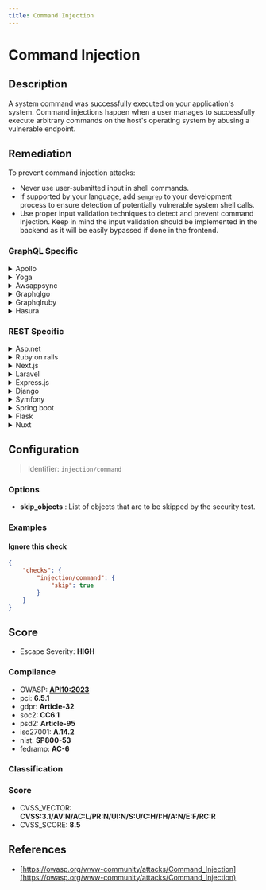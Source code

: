 ```yaml
---
title: Command Injection
---
```


# Command Injection

## Description

A system command was successfully executed on your application's system.
Command injections happen when a user manages to successfully execute arbitrary commands on the host's operating system by abusing a vulnerable endpoint.


## Remediation

To prevent command injection attacks:
- Never use user-submitted input in shell commands.
- If supported by your language, add `semgrep` to your development process to ensure detection of potentially vulnerable system shell calls.
- Use proper input validation techniques to detect and prevent command injection. Keep in mind the input validation should be implemented in the backend as it will be easily bypassed if done in the frontend.



### GraphQL Specific

<details>
    <summary>Apollo</summary>

To prevent command injection in Apollo, validate and sanitize all user inputs. Use a whitelist approach for allowed operations, and avoid passing user input directly to any system command.

</details>

<details>
    <summary>Yoga</summary>

In Yoga, ensure that user inputs are strictly validated and sanitized. Avoid using any form of eval or system command with user input. Instead, use parameterized APIs or safe libraries designed for the task at hand.

</details>

<details>
    <summary>Awsappsync</summary>

For AWS AppSync, use VTL (Velocity Template Language) resolvers and avoid calling out to AWS Lambda functions that might execute system commands with user input. Always validate and sanitize input before using it in your resolvers.

</details>

<details>
    <summary>Graphqlgo</summary>

In GraphQL Go, validate all inputs using Go's strong typing and avoid using user input directly in any system commands. Use context-bound parameters and sanitize inputs.

</details>

<details>
    <summary>Graphqlruby</summary>

In GraphQL Ruby, use strong parameters and input object types to ensure that only permitted and validated data is processed. Avoid using system commands with user input.

</details>

<details>
    <summary>Hasura</summary>

With Hasura, avoid using raw SQL or system commands that could be injected with user input. Use prepared statements and parameterized queries to handle user input safely.

</details>


### REST Specific

<details>
    <summary>Asp.net</summary>

In ASP.NET, prevent command injection by using parameterized queries or ORM methods instead of concatenating strings to build SQL commands. Always validate and sanitize user inputs.

</details>

<details>
    <summary>Ruby on rails</summary>

In Ruby on Rails, use Active Record methods for database interactions to avoid SQL injection. Validate and sanitize user inputs before using them in system commands.

</details>

<details>
    <summary>Next.js</summary>

In Next.js, avoid using exec or spawn with user inputs for system commands. Use parameterized APIs and validate all inputs to prevent command injection.

</details>

<details>
    <summary>Laravel</summary>

In Laravel, use Eloquent ORM or the query builder with parameter binding to prevent SQL injection. Do not pass user input directly to system commands.

</details>

<details>
    <summary>Express.js</summary>

In Express.js, use middleware like helmet to protect against common vulnerabilities. Validate and sanitize user inputs before using them in system commands.

</details>

<details>
    <summary>Django</summary>

In Django, use the ORM to interact with the database and avoid raw SQL queries. Validate and sanitize user inputs before using them in system commands.

</details>

<details>
    <summary>Symfony</summary>

In Symfony, use Doctrine's parameterized queries to prevent SQL injection. Always validate and sanitize user inputs before using them in system commands.

</details>

<details>
    <summary>Spring boot</summary>

In Spring Boot, use JPA repositories or JDBC templates with named parameters to prevent SQL injection. Validate and sanitize user inputs before using them in system commands.

</details>

<details>
    <summary>Flask</summary>

In Flask, use SQLAlchemy ORM or raw SQL with placeholders to prevent SQL injection. Validate and sanitize user inputs before using them in system commands.

</details>

<details>
    <summary>Nuxt</summary>

In Nuxt.js, avoid using user inputs directly in system commands. Use context-bound parameters and validate all inputs to prevent command injection.

</details>

## Configuration

> Identifier: `injection/command`

### Options

- **skip_objects** : List of objects that are to be skipped by the security test.
  



### Examples



#### Ignore this check

```json
{
    "checks": {
        "injection/command": {
            "skip": true
        }
    }
}
```




## Score

- Escape Severity: **<span className="high-severity">HIGH</span>**

### Compliance

- OWASP: **[API10:2023](https://github.com/OWASP/API-Security/blob/master/editions/2023/en/0xaa-unsafe-consumption-of-apis.md)**
- pci: **6.5.1**
- gdpr: **Article-32**
- soc2: **CC6.1**
- psd2: **Article-95**
- iso27001: **A.14.2**
- nist: **SP800-53**
- fedramp: **AC-6**

### Classification






### Score

- CVSS_VECTOR: **CVSS:3.1/AV:N/AC:L/PR:N/UI:N/S:U/C:H/I:H/A:N/E:F/RC:R**
- CVSS_SCORE: **8.5**

## References

- [https://owasp.org/www-community/attacks/Command_Injection](https://owasp.org/www-community/attacks/Command_Injection)
  